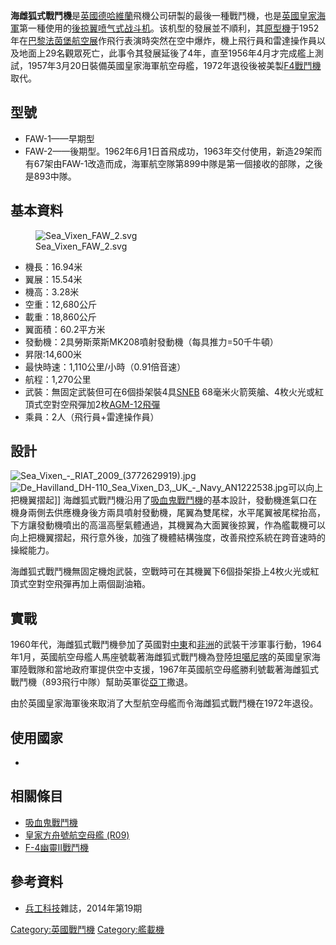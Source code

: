 {{Infobox Aircraft
|name = 海雌狐式戰鬥機
|image = Image:Sea Vixen - Fly Navy Day 2016 (27482069196).jpg
|caption  = 海雌狐式戰鬥機
|type = 噴射艦載戰鬥機
|manufacturer = 迪哈維蘭飛機公司
|designer     = 杰弗里·迪·哈維蘭
|first flight = 1951年9月26日
|retired= 1972年
|status= 退役
|primary user = [[英國皇家海軍|英國皇家海軍]]
|number built= 145架
}}

'''海雌狐式戰鬥機'''是[[英國|英國]][[德哈維蘭|德哈維蘭]]飛機公司研製的最後一種戰鬥機，也是[[英國皇家海軍|英國皇家海軍]]第一種使用的[[後掠翼|後掠翼]][[喷气式|喷气式]][[战斗机|战斗机]]。该机型的發展並不順利，其[[原型機|原型機]]于1952年在[[巴黎|巴黎]][[法茵堡航空展|法茵堡航空展]]作飛行表演時突然在空中爆炸，機上飛行員和雷達操作員以及地面上29名觀眾死亡，此事令其發展延後了4年，直至1956年4月才完成艦上測試，1957年3月20日裝備英國皇家海軍航空母艦，1972年退役後被美製[[F-4幽靈II戰鬥機|F4戰鬥機]]取代。

==型號==
* FAW-1——早期型
* FAW-2——後期型。1962年6月1日首飛成功，1963年交付使用，新造29架而有67架由FAW-1改造而成，海軍航空隊第899中隊是第一個接收的部隊，之後是893中隊。

==基本資料==
[[File:Sea_Vixen_FAW_2.svg|thumb]]
* 機長：16.94米
* 翼展：15.54米 
* 機高：3.28米
* 空重：12,680公斤
* 載重：18,860公斤
* 翼面積：60.2平方米 
* 發動機：2具勞斯萊斯MK208噴射發動機（每具推力=50千牛頓）
* 昇限:14,600米
* 最快時速：1,110公里/小時（0.91倍音速）
* 航程：1,270公里
* 武裝：無固定武裝但可在6個掛架裝4具[[SNEB航空火箭彈|SNEB]] 68毫米火箭筴艙、4枚火光或紅頂式空對空飛彈加2枚[[AGM-12飛彈|AGM-12飛彈]]
* 乘員：2人（飛行員+雷達操作員）

==設計==
[[File:Sea_Vixen_-_RIAT_2009_(3772629919).jpg|thumb]]
[[File:De_Havilland_DH-110_Sea_Vixen_D3,_UK_-_Navy_AN1222538.jpg|thumb]]可以向上把機翼摺起]]
海雌狐式戰鬥機沿用了[[吸血鬼戰鬥機|吸血鬼戰鬥機]]的基本設計，發動機進氣口在機身兩側去供應機身後方兩具噴射發動機，尾翼為雙尾樑，水平尾翼被尾樑抬高，下方讓發動機噴出的高溫高壓氣體通過，其機翼為大面翼後掠翼，作為艦載機可以向上把機翼摺起，飛行意外後，加強了機體結構強度，改善飛控系統在跨音速時的操縱能力。

海雌狐式戰鬥機無固定機炮武裝，空戰時可在其機翼下6個掛架掛上4枚火光或紅頂式空對空飛彈再加上兩個副油箱。

==實戰==
1960年代，海雌狐式戰鬥機參加了英國對[[中東|中東]]和[[非洲|非洲]]的武裝干涉軍事行動，1964年1月，英國航空母艦人馬座號載著海雌狐式戰鬥機為登陸[[坦噶尼喀|坦噶尼喀]]的英國皇家海軍陸戰隊和當地政府軍提供空中支援，1967年英國航空母艦勝利號載著海雌狐式戰鬥機（893飛行中隊）幫助英軍從[[亞丁|亞丁]]撒退。

由於英國皇家海軍後來取消了大型航空母艦而令海雌狐式戰鬥機在1972年退役。

==使用國家==
*{{UK}}

==相關條目==
*[[吸血鬼戰鬥機|吸血鬼戰鬥機]]
*[[皇家方舟號航空母艦_(R09)|皇家方舟號航空母艦 (R09)]]
*[[F-4幽靈II戰鬥機|F-4幽靈II戰鬥機]]

==參考資料==
{{Commons category|de Havilland Sea Vixen}}
*[[兵工科技|兵工科技]]雜誌，2014年第19期

[[Category:英國戰鬥機|Category:英國戰鬥機]]
[[Category:艦載機|Category:艦載機]]